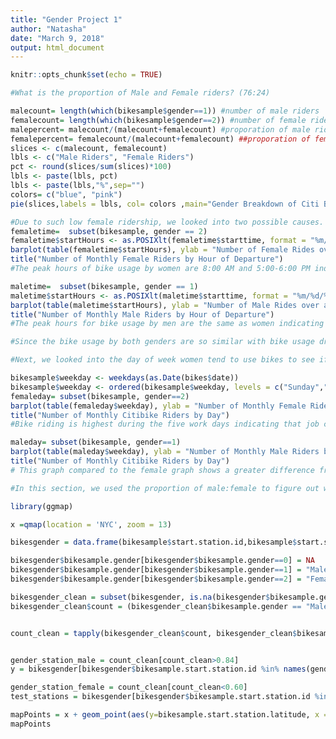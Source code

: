 ---
title: "Gender Project 1"
author: "Natasha"
date: "March 9, 2018"
output: html_document
---

```{r setup, include=FALSE}
knitr::opts_chunk$set(echo = TRUE)
```

```{r}
#What is the proportion of Male and Female riders? (76:24)

malecount= length(which(bikesample$gender==1)) #number of male riders
femalecount= length(which(bikesample$gender==2)) #number of female riders
malepercent= malecount/(malecount+femalecount) #proporation of male riders who use citi bike
femalepercent= femalecount/(malecount+femalecount) ##proporation of female riders who use citi bike
slices <- c(malecount, femalecount)
lbls <- c("Male Riders", "Female Riders")
pct <- round(slices/sum(slices)*100)
lbls <- paste(lbls, pct) 
lbls <- paste(lbls,"%",sep="") 
colors= c("blue", "pink")
pie(slices,labels = lbls, col= colors ,main="Gender Breakdown of Citi Bikes")

#Due to such low female ridership, we looked into two possible causes. First, we looked into time of day females tend to use bikes to see if safety may be an issue. 
femaletime=  subset(bikesample, gender == 2)
femaletime$startHours <- as.POSIXlt(femaletime$starttime, format = "%m/%d/%Y %H:%M")$hour
barplot(table(femaletime$startHours), ylab = "Number of Female Rides over an Entire Year", xlab = "Hour of Departure", col= "pink")
title("Number of Monthly Female Riders by Hour of Departure")
#The peak hours of bike usage by women are 8:00 AM and 5:00-6:00 PM indicating that women seem to be using the bikes of commuting. 

maletime=  subset(bikesample, gender == 1)
maletime$startHours <- as.POSIXlt(maletime$starttime, format = "%m/%d/%Y %H:%M")$hour
barplot(table(maletime$startHours), ylab = "Number of Male Rides over an Entire Year", xlab = "Hour of Departure", col= "blue")
title("Number of Monthly Male Riders by Hour of Departure")
#The peak hours for bike usage by men are the same as women indicating that men are allso using bikes for commuting. 

#Since the bike usage by both genders are so similar with bike usage dropping off for both late into the night, time of the day in regards to safety does not seem to be a major issue for why women are using the bikes less than men. However, safety of riding on busy streets may be a determinant resulting in less women using bikes in the first place. Citi bike may want to look into creating more protected bike lanes along with releasing bike driving statistics about safety to convince more women to try the bikes. 
```

```{r}
#Next, we looked into the day of week women tend to use bikes to see if women use the bikes primarily for commuting or for a different reason more on the weekends. 

bikesample$weekday <- weekdays(as.Date(bikes$date))
bikesample$weekday <- ordered(bikesample$weekday, levels = c("Sunday","Monday", "Tuesday", "Wednesday", "Thursday", "Friday", "Saturday"))
femaleday= subset(bikesample, gender==2)
barplot(table(femaleday$weekday), ylab = "Number of Monthly Female Riders by Day of Week", xlab ="Day", col= "pink")
title("Number of Monthly Citibike Riders by Day")
#Bike riding is highest during the five work days indicating that job commuting may be the reason women are using the bikes most. We then decided to check male ridership per day to see if there was a greater contrast between weekdays vs. weekends for men compared to women.

maleday= subset(bikesample, gender==1)
barplot(table(maleday$weekday), ylab = "Number of Monthly Male Riders by Day of Week", xlab ="Day", col= "blue")
title("Number of Monthly Citibike Riders by Day")
# This graph compared to the female graph shows a greater difference from weekday riding versus weekend riding. On the male graph, the gap when looking at Sunday (6000) compared to Monday (10000) is 4000. The difference when looking at the female rider graph at Sunday (2500) compared to Monday (3000) is 500. This reveals the possibility that overall there are more male riders who are choosing bike transportation for commuting as opposed women. Women may be looking into other transportation options. Consequently, Citi Bike may want to consider highlighting more pros of their bike service that appeal to women to help steal share from other transportation options. 
```
```{r}
#In this section, we used the proportion of male:female to figure out where Citi bike could advertise its bikes more. We looked into the top 10% and bottom 10% of stations in terms of male to female ratios. On the map, the red circles represent stations where there are at least 40% female ridership and the blue circles where there at least 80% ridership. In the red circle areas there is some reason women are riding bikes more. Citi bike could take advantage of that fact by doing targetting marketing to try to acquire even more women there. The same could be done for the male dominated stations. 

library(ggmap)

x =qmap(location = 'NYC', zoom = 13)

bikesgender = data.frame(bikesample$start.station.id,bikesample$start.station.latitude, bikesample$start.station.longitude, bikesample$gender)

bikesgender$bikesample.gender[bikesgender$bikesample.gender==0] = NA
bikesgender$bikesample.gender[bikesgender$bikesample.gender==1] = "Male"
bikesgender$bikesample.gender[bikesgender$bikesample.gender==2] = "Female"

bikesgender_clean = subset(bikesgender, is.na(bikesgender$bikesample.gender) != TRUE)
bikesgender_clean$count = (bikesgender_clean$bikesample.gender == "Male")


count_clean = tapply(bikesgender_clean$count, bikesgender_clean$bikesample.start.station.id, mean)


gender_station_male = count_clean[count_clean>0.84]
y = bikesgender[bikesgender$bikesample.start.station.id %in% names(gender_station_male),]

gender_station_female = count_clean[count_clean<0.60]
test_stations = bikesgender[bikesgender$bikesample.start.station.id %in% names(gender_station_female),]

mapPoints = x + geom_point(aes(y=bikesample.start.station.latitude, x =bikesample.start.station.longitude), data = y, size= 5, colour = "Blue") + scale_fill_hue(l=70, c=35) + geom_point(aes(y=bikesample.start.station.latitude, x =bikesample.start.station.longitude), data = test_stations, size=5, colour = "Red") + scale_fill_hue(l=70, c=35)
mapPoints
```
